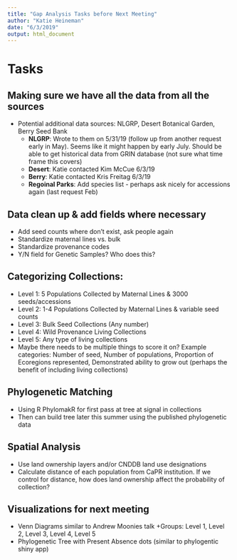 ```yaml
---
title: "Gap Analysis Tasks before Next Meeting"
author: "Katie Heineman"
date: "6/3/2019"
output: html_document
---
```

# Tasks

## Making sure we have all the data from all the sources 
* Potential additional data sources: NLGRP, Desert Botanical Garden, Berry Seed Bank
	+ **NLGRP**: Wrote to them on 5/31/19 (follow up from another request early in May). Seems like it might happen by early  July. Should be able to get historical data from GRIN database (not sure what time frame this covers)
	+ **Desert**: Katie contacted Kim McCue 6/3/19
	+ **Berry**: Katie contacted Kris Freitag 6/3/19
	+ **Regoinal Parks**: Add species list - perhaps ask nicely for accessions again (last request Feb)

## Data clean up & add fields where necessary 
- Add seed counts where don't exist, ask people again
- Standardize maternal lines vs. bulk
- Standardize provenance codes
- Y/N field for Genetic Samples? Who does this?

## Categorizing Collections: 
- Level 1: 5 Populations Collected by Maternal Lines & 3000 seeds/accessions
- Level 2: 1-4 Populations Collected by Maternal Lines & variable seed counts
- Level 3: Bulk Seed Collections (Any number)
- Level 4: Wild Provenance Living Collections
- Level 5: Any type of living collections
- Maybe there needs to be multiple things to score it on? Example categories: Number of seed, Number of populations, Proportion of Ecoregions represented, Demonstrated ability to grow out (perhaps the benefit of including living collections)

## Phylogenetic Matching
- Using R PhylomakR for first pass at tree at signal in collections
- Then can build tree later this summer using the published phylogenetic data

## Spatial Analysis
- Use land ownership layers and/or CNDDB land use designations
- Calculate distance of each population from CaPR institution. If we control for distance, how does land ownership affect the probability of collection?  

## Visualizations for next meeting 
- Venn Diagrams similar to Andrew Moonies talk
	+Groups: Level 1, Level 2, Level 3, Level 4, Level 5
- Phylogenetic Tree with Present Absence dots (similar to phylogentic shiny app)

